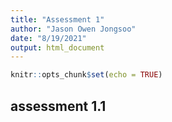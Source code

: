 ```yaml
---
title: "Assessment 1"
author: "Jason Owen Jongsoo"
date: "8/19/2021"
output: html_document
---
```


```r
knitr::opts_chunk$set(echo = TRUE)
```

## assessment 1.1
